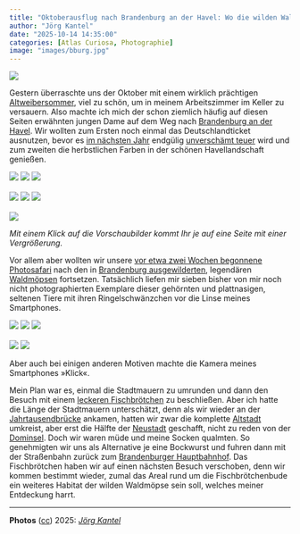 ```yaml
---
title: "Oktoberausflug nach Brandenburg an der Havel: Wo die wilden Waldmöpse wohnen (Teil&nbsp;2)"
author: "Jörg Kantel"
date: "2025-10-14 14:35:00"
categories: [Atlas Curiosa, Photographie]
image: "images/bburg.jpg"
---
```


[![](images/bburg-b.jpg)](https://www.flickr.com/photos/schockwellenreiter/54852935900/)

Gestern überraschte uns der Oktober mit einem wirklich prächtigen [Altweibersommer](https://de.wikipedia.org/wiki/Altweibersommer), viel zu schön, um in meinem Arbeitszimmer im Keller zu versauern. Also machte ich mich der schon ziemlich häufig auf diesen Seiten erwähnten jungen Dame auf dem Weg nach [Brandenburg an der Havel](https://de.wikipedia.org/wiki/Brandenburg_an_der_Havel). Wir wollten zum Ersten noch einmal das Deutschlandticket ausnutzen, bevor es [im nächsten Jahr](https://taz.de/Deutschlandticket/!6110566/) endgülig [unverschämt teuer](https://www.nd-aktuell.de/artikel/1194164.oeffentlicher-nahverkehr-preiserhoehung-das-deutschlandticket-wird-unverschaemt-teuer.html) wird und zum zweiten die herbstlichen Farben in der schönen Havellandschaft genießen.

[![](images/waldmops1.jpg)](https://www.flickr.com/photos/schockwellenreiter/54852874039/)&nbsp;[![](images/waldmops2.jpg)](https://www.flickr.com/photos/schockwellenreiter/54852935685/)&nbsp;[![](images/waldmops3.jpg)](https://www.flickr.com/photos/schockwellenreiter/54852936390/)<br /><br />
[![](images/waldmops4.jpg)](https://www.flickr.com/photos/schockwellenreiter/54852889098/)&nbsp;[![](images/waldmops5.jpg)](https://www.flickr.com/photos/schockwellenreiter/54851770002/)&nbsp;[![](images/waldmops6.jpg)](https://www.flickr.com/photos/schockwellenreiter/54852876489/)<br /><br />
[![](images/waldmops7.jpg)](https://www.flickr.com/photos/schockwellenreiter/54852937715/)

*Mit einem Klick auf die Vorschaubilder kommt Ihr je auf eine Seite mit einer Vergrößerung.*

Vor allem aber wollten wir unsere [vor etwa zwei Wochen begonnene Photosafari](https://kantel.github.io/posts/2025091801_waldmoepse/) nach den in [Brandenburg ausgewilderten](https://erlebnis-brandenburg.de/loriot), legendären [Waldmöpsen](https://de.wikipedia.org/wiki/Waldm%C3%B6pse) fortsetzen. Tatsächlich liefen mir sieben bisher von mir noch nicht photographierten Exemplare dieser gehörnten und plattnasigen, seltenen Tiere mit ihren Ringelschwänzchen vor die Linse meines Smartphones.

[![](images/bburg1.jpg)](https://www.flickr.com/photos/schockwellenreiter/54852887243/)&nbsp;[![](images/bburg2.jpg)](https://www.flickr.com/photos/schockwellenreiter/54852887713/)&nbsp;[![](images/bburg3.jpg)](https://www.flickr.com/photos/schockwellenreiter/54851768382/)<br /><br />
[![](images/bburg4.jpg)](https://www.flickr.com/photos/schockwellenreiter/54852875144/)&nbsp;[![](images/bburg5.jpg)](https://www.flickr.com/photos/schockwellenreiter/54851770732/)

Aber auch bei einigen anderen Motiven machte die Kamera meines Smartphones »Klick«.

Mein Plan war es, einmal die Stadtmauern zu umrunden und dann den Besuch mit einem [leckeren Fischbrötchen](https://www.reiseland-brandenburg.de/poi/havelland/hoflaeden/fischerei-fisch-am-muehlendamm/) zu beschließen. Aber ich hatte die Länge der Stadtmauern unterschätzt, denn als wir wieder an der [Jahrtausendbrücke](https://de.wikipedia.org/wiki/Jahrtausendbr%C3%BCcke) ankamen, hatten wir zwar die komplette [Altstadt](https://de.wikipedia.org/wiki/Altstadt_(Brandenburg_an_der_Havel)) umkreist, aber erst die Hälfte der [Neustadt](https://de.wikipedia.org/wiki/Neustadt_(Brandenburg_an_der_Havel)) geschafft, nicht zu reden von der [Dominsel](https://de.wikipedia.org/wiki/Dom_(Brandenburg_an_der_Havel)). Doch wir waren müde und meine Socken qualmten. So genehmigten wir uns als Alternative je eine Bockwurst und fuhren dann mit der Straßenbahn zurück zum [Brandenburger Hauptbahnhof](https://de.wikipedia.org/wiki/Brandenburg_Hauptbahnhof). Das Fischbrötchen haben wir auf einen nächsten Besuch verschoben, denn wir kommen bestimmt wieder, zumal das Areal rund um die Fischbrötchenbude ein weiteres Habitat der wilden Waldmöpse sein soll, welches meiner Entdeckung harrt.

---

**Photos** ([cc](https://creativecommons.org/licenses/by-sa/4.0/deed.de)) 2025: *[Jörg Kantel](http://cognitiones.kantel-chaos-team.de/cv.html)*